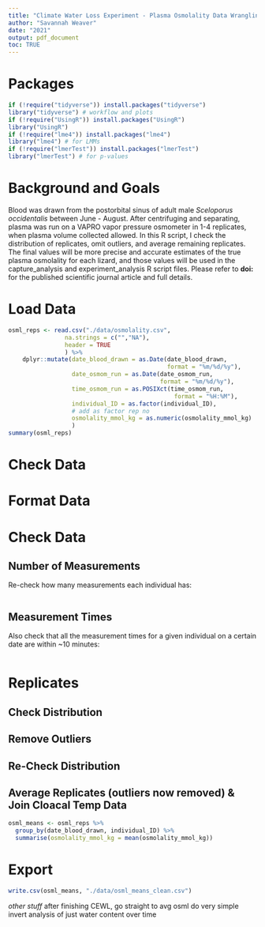 ```yaml
---
title: "Climate Water Loss Experiment - Plasma Osmolality Data Wrangling"
author: "Savannah Weaver"
date: "2021"
output: pdf_document
toc: TRUE
---
```



# Packages

```r
if (!require("tidyverse")) install.packages("tidyverse")
library("tidyverse") # workflow and plots
if (!require("UsingR")) install.packages("UsingR")
library("UsingR")
if (!require("lme4")) install.packages("lme4")
library("lme4") # for LMMs
if (!require("lmerTest")) install.packages("lmerTest")
library("lmerTest") # for p-values
```


# Background and Goals

Blood was drawn from the postorbital sinus of adult male *Sceloporus occidentalis* between June - August. After centrifuging and separating, plasma was run on a VAPRO vapor pressure osmometer in 1-4 replicates, when plasma volume collected allowed. In this R script, I check the distribution of replicates, omit outliers, and average remaining replicates. The final values will be more precise and accurate estimates of the true plasma osmolality for each lizard, and those values will be used in the capture_analysis and experiment_analysis R script files. Please refer to **doi:** for the published scientific journal article and full details.


# Load Data

```r
osml_reps <- read.csv("./data/osmolality.csv",
                na.strings = c("","NA"),
                header = TRUE
                ) %>%
    dplyr::mutate(date_blood_drawn = as.Date(date_blood_drawn,
                                             format = "%m/%d/%y"),
                  date_osmom_run = as.Date(date_osmom_run,
                                           format = "%m/%d/%y"),
                  time_osmom_run = as.POSIXct(time_osmom_run, 
                                               format = "%H:%M"),
                  individual_ID = as.factor(individual_ID),
                  # add as factor rep no
                  osmolality_mmol_kg = as.numeric(osmolality_mmol_kg)
                  )
summary(osml_reps)
```


# Check Data




# Format Data


# Check Data

## Number of Measurements

Re-check how many measurements each individual has:

```r

```


## Measurement Times

Also check that all the measurement times for a given individual on a certain date are within ~10 minutes:

```r

```






# Replicates

## Check Distribution

## Remove Outliers

## Re-Check Distribution


## Average Replicates (outliers now removed) & Join Cloacal Temp Data

```r
osml_means <- osml_reps %>%
  group_by(date_blood_drawn, individual_ID) %>%
  summarise(osmolality_mmol_kg = mean(osmolality_mmol_kg))
```


# Export

```r
write.csv(osml_means, "./data/osml_means_clean.csv")
```



*other stuff*
after finishing CEWL, go straight to avg osml
do very simple invert analysis of just water content over time
















